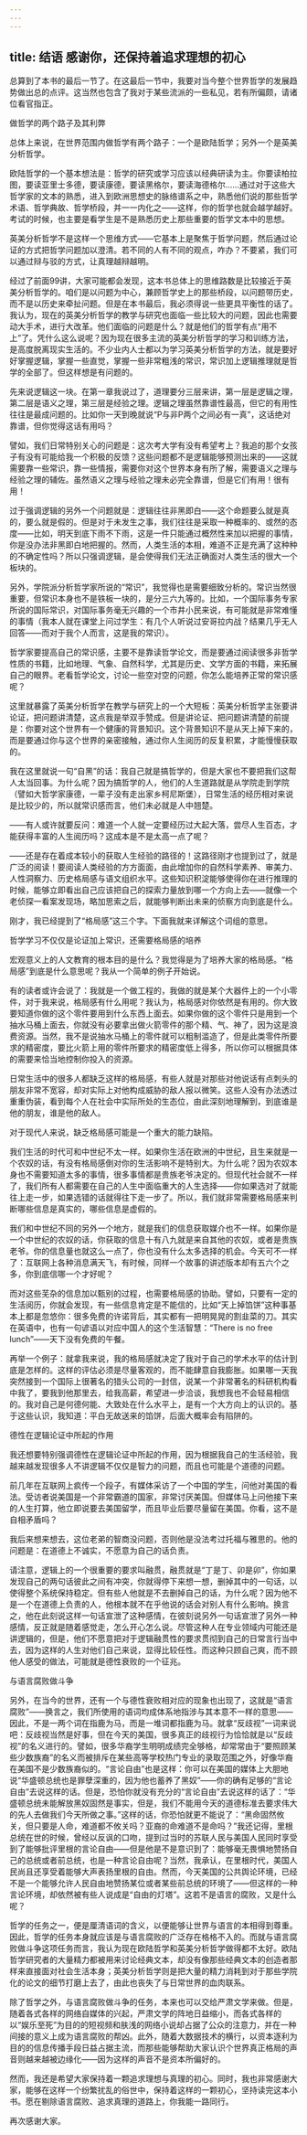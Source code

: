 ```yaml
---
---
---
```

title: 结语 感谢你，还保持着追求理想的初心
---




总算到了本书的最后一节了。在这最后一节中，我要对当今整个世界哲学的发展趋势做出总的点评。这当然也包含了我对于某些流派的一些私见，若有所偏颇，请诸位看官指正。





做哲学的两个路子及其利弊


总体上来说，在世界范围内做哲学有两个路子：一个是欧陆哲学；另外一个是英美分析哲学。

欧陆哲学的一个基本想法是：哲学的研究或学习应该以经典研读为主。你要读柏拉图，要读亚里士多德，要读康德，要读黑格尔，要读海德格尔……通过对于这些大哲学家的文本的熟悉，进入到欧洲思想史的脉络谱系之中，熟悉他们说的那些哲学术语、哲学典故、哲学桥段，并一一内化之——这样，你的哲学也就会越学越好。考试的时候，也主要是看学生是不是熟悉历史上那些重要的哲学文本中的思想。

英美分析哲学不是这样一个思维方式——它基本上是聚焦于哲学问题，然后通过论证的方式把哲学问题加以澄清。若不同的人有不同的观点，咋办？不要紧，我们可以通过辩与驳的方式，让真理越辩越明。

经过了前面99讲，大家可能都会发现，这本书总体上的思维路数是比较接近于英美分析哲学的。咱们是以问题为中心，兼顾哲学史上的那些桥段，以问题带历史，而不是以历史来牵扯问题。但是在本书最后，我必须得说一些更具平衡性的话了。我认为，现在的英美分析哲学的教学与研究也面临一些比较大的问题，因此也需要动大手术，进行大改革。他们面临的问题是什么？就是他们的哲学有点“用不上”了。凭什么这么说呢？因为现在很多主流的英美分析哲学的学习和训练方法，是高度脱离现实生活的。不少业内人士都以为学习英美分析哲学的方法，就是要好好掌握逻辑，掌握一些直觉，掌握一些非常粗浅的常识，常识加上逻辑推理就是哲学的全部了。但这样想是有问题的。

先来说逻辑这一块。在第一章我说过了，道理要分三层来讲，第一层是逻辑之理，第二层是语义之理，第三层是经验之理。逻辑之理虽然靠谱性最高，但它的有用性往往是最成问题的。比如你一天到晚就说“P与非P两个之间必有一真”，这话绝对靠谱，但你觉得这话有用吗？

譬如，我们日常特别关心的问题是：这次考大学有没有希望考上？我追的那个女孩子有没有可能给我一个积极的反馈？这些问题都不是逻辑能够预测出来的——这就需要靠一些常识，靠一些情报，需要你对这个世界本身有所了解，需要语义之理与经验之理的辅佐。虽然语义之理与经验之理未必完全靠谱，但是它们有用！很有用！

过于强调逻辑的另外一个问题就是：逻辑往往非黑即白——这个命题要么就是真的，要么就是假的。但是对于未发生之事，我们往往是采取一种概率的、或然的态度——比如，明天到底下雨不下雨，这是一件只能通过概然性来加以把握的事情，你是没办法非黑即白地把握的。然而，人类生活的本相，难道不正是充满了这种种的不确定性吗？所以只强调逻辑，是会使得我们无法正确面对人类生活的很大一个板块的。

另外，学院派分析哲学家所说的“常识”，我觉得也是需要细致分析的。常识当然很重要，但常识本身也不是铁板一块的，是分三六九等的。比如，一个国际事务专家所说的国际常识，对国际事务毫无兴趣的一个市井小民来说，有可能就是非常难懂的事情（我本人就在课堂上问过学生：有几个人听说过安哥拉内战？结果几乎无人回答——而对于我个人而言，这是我的常识）。

哲学家要提高自己的常识感，主要不是靠读哲学论文，而是要通过阅读很多非哲学性质的书籍，比如地理、气象、自然科学，尤其是历史、文学方面的书籍，来拓展自己的眼界。老看哲学论文，讨论一些空对空的问题，你怎么能培养正常的常识感呢？

这里就暴露了英美分析哲学在教学与研究上的一个大短板：英美分析哲学主张要讲论证，把问题讲清楚，这点我是举双手赞成。但是讲论证、把问题讲清楚的前提是：你要对这个世界有一个健康的背景知识。这个背景知识不是从天上掉下来的，而是要通过你与这个世界的亲密接触，通过你人生阅历的反复积累，才能慢慢获取的。

我在这里就说一句“自黑”的话：我自己就是搞哲学的，但是大家也不要把我们这帮人太当回事。为什么呢？因为搞哲学的人，他们的人生道路就是从学院走到学院（譬如大哲学家康德，一辈子没有走出家乡柯尼斯堡），日常生活的经历相对来说是比较少的，所以就常识感而言，他们未必就是人中翘楚。

——有人或许就要反问：难道一个人就一定要经历过大起大落，尝尽人生百态，才能获得丰富的人生阅历吗？这成本是不是太高一点了呢？

——还是存在着成本较小的获取人生经验的路径的！这路径刚才也提到过了，就是广泛的阅读！要阅读人类经验的方方面面，由此增加你的自然科学素养、审美力、人性洞察力、历史格局感与语文组织水平。这些知识积淀能够使得你在进行推理的时候，能够立即看出自己应该把自己的探索力量放到哪一个方向上去——就像一个老侦探一看案发现场，略加思索之后，就能够判断出未来的侦察方向到底是什么。

刚才，我已经提到了“格局感”这三个字。下面我就来详解这个词组的意思。





哲学学习不仅仅是论证加上常识，还需要格局感的培养


宏观意义上的人文教育的根本目的是什么？我觉得是为了培养大家的格局感。“格局感”到底是什么意思呢？我从一个简单的例子开始说。

有的读者或许会说了：我就是一个做工程的，我做的就是某个大器件上的一个小零件，对于我来说，格局感有什么用呢？我认为，格局感对你依然是有用的。你大致要知道你做的这个零件要用到什么东西上面去。如果你做的这个零件只是用到一个抽水马桶上面去，你就没有必要拿出做火箭零件的那个精、气、神了，因为这是浪费资源。当然，我不是说抽水马桶上的零件就可以粗制滥造了，但是此类零件所要求的精密度，要比火箭上用的零件所要求的精密度低上得多，所以你可以根据具体的需要来恰当地控制你投入的资源。

日常生活中的很多人都缺乏这样的格局感，有些人就是对那些对他说话有点刺头的朋友非常不宽容，却对实际上对他构成威胁的敌人报以微笑。这些人没有办法透过重重伪装，看到每个人在社会中实际所处的生态位，由此深刻地理解到，到底谁是他的朋友，谁是他的敌人。

对于现代人来说，缺乏格局感可能是一个重大的能力缺陷。

我们生活的时代可和中世纪不太一样。如果你生活在欧洲的中世纪，且生来就是一个农奴的话，有没有格局感倒对你的生活影响不是特别大。为什么呢？因为农奴本身也不需要知道太多的事情，很多事情都是贵族老爷决定的。但现代社会就不一样了，我们所有人都需要在自己的人生中面临重大的人生选择——你如果选对了就能往上走一步，如果选错的话就得往下走一步了。所以，我们就非常需要格局感来判断哪些信息是真实的，哪些信息是虚假的。

我们和中世纪不同的另外一个地方，就是我们的信息获取媒介也不一样。如果你是一个中世纪的农奴的话，你获取的信息十有八九就是来自其他的农奴，或者是贵族老爷。你的信息量也就这么一点了，你也没有什么太多选择的机会。今天可不一样了：互联网上各种消息满天飞，有时候，同样一个故事的讲述版本却有五六个之多，你到底信哪一个才好呢？

而对这些芜杂的信息加以甄别的过程，也需要格局感的协助。譬如，只要有一定的生活阅历，你就会发现，有一些信息肯定是不能信的，比如“天上掉馅饼”这种事基本上都是忽悠你：很多免费的许诺背后，其实都有一把明晃晃的割韭菜的刀。其实在英语中，也有一句谚语以对应中国人的这个生活智慧：“There is no free lunch”——天下没有免费的午餐。

再举一个例子：就拿我来说，我的格局感就决定了我对于自己的学术水平的估计到底是怎样的。这样的评估必须是尽量客观的，而不能肆意自我膨胀。如果哪一天我突然接到一个国际上很著名的猎头公司的一封信，说某一个非常著名的科研机构看中我了，要我到他那里去，给我高薪，希望进一步洽谈，我想我也不会轻易相信的。我对自己是何德何能、大致处在什么水平上，是有一个大方向上的认识的。基于这些认识，我知道：平白无故送来的馅饼，后面大概率会有陷阱的。





德性在逻辑论证中所起的作用


我还想要特别强调德性在逻辑论证中所起的作用，因为根据我自己的生活经验，我越来越发现很多人不讲逻辑不仅仅是智力的问题，而且也可能是个道德的问题。

前几年在互联网上疯传一个段子，有媒体采访了一个中国的学生，问他对美国的看法。受访者说美国是一个非常霸道的国家，非常讨厌美国。但媒体马上问他接下来的人生打算，他立即说要去美国留学，而且毕业后要尽量留在美国。你看，这不是自相矛盾吗？

我后来想来想去，这位老弟的智商没问题，否则他是没法考过托福与雅思的。他的问题是：在道德上不诚实，不愿意为自己的话负责。

请注意，逻辑上的一个很重要的要求叫融贯，融贯就是“丁是丁、卯是卯”，你如果发现自己的两句话彼此之间有冲突，你就得停下来想一想，删掉其中的一句话，以使得整个系统保持稳定。但有些人他就是不去删掉自己的话，为什么呢？因为他不是一个在道德上负责的人，他根本就不在乎他说的话会对别人有什么影响。换言之，他在此刻说这样一句话宣泄了这种感情，在彼刻说另外一句话宣泄了另外一种感情，反正就是随着感觉走，怎么开心怎么说。尽管这种人在专业领域内可能还是讲逻辑的，但是，他们不愿意把对于逻辑融贯性的要求贯彻到自己的日常言行当中去，因为这样的人生对他们自己来说，显得比较任性。而这种只顾自己爽，而不顾他人感受的做法，可能就是德性衰败的一个征兆。





与语言腐败做斗争


另外，在当今的世界，还有一个与德性衰败相对应的现象也出现了，这就是“语言腐败”——换言之，我们所使用的语词均成体系地指涉与其本意不一样的意思——因此，不是一两个词在指鹿为马，而是一堆词都指鹿为马。就拿“反歧视”一词来说吧：反歧视当然是好事，但在今天的美国，很多真正的歧视行为恰恰就是以“反歧视”的名义进行的。譬如，很多华裔学生明明成绩完全够格，却常常由于“要照顾某些少数族裔”的名义而被排斥在某些高等学校热门专业的录取范围之外，好像华裔在美国不是少数族裔似的。“言论自由”也是这样：你可以在美国的媒体上大胆地说“华盛顿总统也是罪孽深重的，因为他也蓄养了黑奴”——你的确有足够的“言论自由”去说这样的话。但是，恐怕你就没有充分的“言论自由”去说这样的话了：“华盛顿总统未能解放黑奴固然是事实，但是，我们不能用今天的道德标准去要求伟大的先人去做我们今天所做之事。”这样的话，你恐怕就更不能说了：“黑命固然攸关，但只要是人命，难道都不攸关吗？亚裔的命难道不是命吗？”我还记得，里根总统在世的时候，曾经以反讽的口吻，提到过当时的苏联人民与美国人民同时享受到了能够批评里根的言论自由——但是他是不是意识到了：能够毫无畏惧地赞扬自己的总统或者前总统，也是一种言论自由呢？当然，我承认，在里根时代，美国人民尚且还享受着能够大声表扬里根的自由。然而，今天美国的公共舆论环境，已经不是一个能够允许人民自由地赞扬某位或者某些前总统的环境了——但这样的一种言论环境，却依然被有些人说成是“自由的灯塔”。这若不是语言的腐败，又是什么呢？

哲学的任务之一，便是厘清语词的含义，以便能够让世界与语言的本相得到尊重。因此，哲学的任务本身就应该是与语言腐败的广泛存在格格不入的。而就与语言腐败做斗争这项任务而言，我认为现在欧陆哲学和英美分析哲学做得都不太好。欧陆哲学研究者的大量精力都被用来讨论经典文本，却没有像那些经典文本的创造者那样来直接面对社会生活本身；英美分析哲学则是把大量的精力消耗到对于那些学院化的论文的细节打磨上去了，由此也丧失了与日常世界的血肉联系。

除了哲学之外，与语言腐败做斗争的任务，本来也可以交给严肃文学来做。但是，随着各式各样的网络自媒体的兴起，严肃文学的阵地日益缩小，而各式各样的以“娱乐至死”为目的的短视频和肤浅的网络小说却占据了公众的注意力，并在一种间接的意义上成为语言腐败的帮凶。此外，随着大数据技术的横行，以资本逐利为目的的信息传播手段日益占据主流，而那些能够帮助大家认识个世界真正格局的声音则越来越被边缘化——因为这样的声音不是资本所偏好的。

然而，我还是希望大家保持着一颗追求理想与真理的初心。同时，我也非常感谢大家，能够在这样一个纷繁扰乱的俗世中，保持着这样的一颗初心，坚持读完这本小书。愿在剔除语言腐败、追求真理的道路上，你我能一路同行。

再次感谢大家。